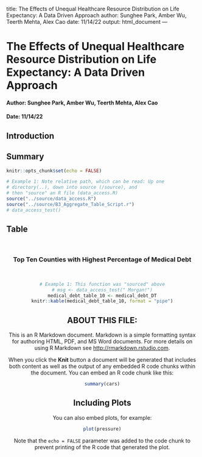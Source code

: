 title: The Effects of Unequal Healthcare Resource Distribution on Life Expectancy: A Data Driven Approach
author: Sunghee Park, Amber Wu, Teerth Mehta, Alex Cao
date: 11/14/22
output: html_document
---

# The Effects of Unequal Healthcare Resource Distribution on Life Expectancy: A Data Driven Approach
#### Author: Sunghee Park, Amber Wu, Teerth Mehta, Alex Cao
#### Date: 11/14/22

## Introduction


## Summary


```r
knitr::opts_chunk$set(echo = FALSE)
```

```r
# Example 1: Note relative path, which can be read: Up one
# directory(..), down into source (/source), and 
# then "source" an R file (data_access.R)
source("../source/data_access.R")
source("../source/B3_Aggregate_Table_Script.r")
# data_access_test()
```

## Table

&nbsp;
&nbsp;

<div align="center">
### __Top Ten Counties with Highest Percentage of Medical Debt__

&nbsp;

```r
# Example 1: This function was "sourced" above
# msg <- data_access_test(" Morgan!")
medical_debt_table_10 <- medical_debt_DT
knitr::kable(medical_debt_table_10, format = "pipe")
```


## ABOUT THIS FILE: 

This is an R Markdown document. Markdown is a simple formatting syntax for authoring HTML, PDF, and MS Word documents. For more details on using R Markdown see <http://rmarkdown.rstudio.com>.

When you click the **Knit** button a document will be generated that includes both content as well as the output of any embedded R code chunks within the document. You can embed an R code chunk like this:

```r
summary(cars)
```

## Including Plots

You can also embed plots, for example:

```r
plot(pressure)
```

Note that the `echo = FALSE` parameter was added to the code chunk to prevent printing of the R code that generated the plot.
